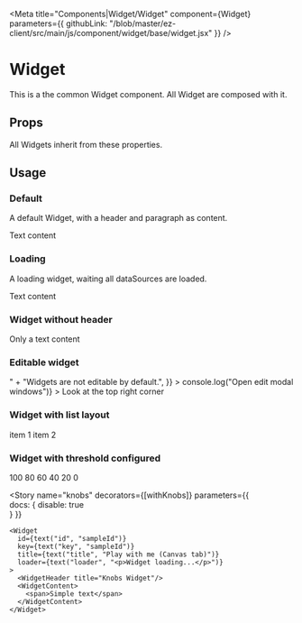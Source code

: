 
<Meta 
  title="Components|Widget/Widget" 
  component={Widget}
  parameters={{
    githubLink: "/blob/master/ez-client/src/main/js/component/widget/base/widget.jsx"
  }}
/>

<Anchor storyId="components-widget-widget--default-story" />

# Widget

This is a the common Widget component. All Widget are composed with it.

## Props

All Widgets inherit from these properties.

<Props of={Widget} />

## Usage

### Default

A default Widget, with a header and paragraph as content.

<Preview>
  <Story 
    name="default"
  >
    <Widget>
      <WidgetHeader title="Widget Header"/>
      <WidgetContent>
        <span>Text content</span>
      </WidgetContent>
    </Widget>
  </Story>
</Preview>

### Loading

A loading widget, waiting all dataSources are loaded.

<Preview>
  <Story 
    name="loading"
    parameters={{
      info: ""
    }}
  >
    <Widget dataSource={[{loaded: false}]}>
      <WidgetHeader title="Widget Header"/>
      <WidgetContent>
        <span>Text content</span>
      </WidgetContent>
    </Widget>
  </Story>
</Preview>

### Widget without header

<Preview>
  <Story 
    name="noheader"    
  >
    <Widget>
      <WidgetContent>
        <span>Only a text content</span>
      </WidgetContent>
    </Widget>
  </Story>
</Preview>

### Editable widget

<Preview>
  <Story 
    name="editable"    
    parameters={{
      info:
        "When editable, an icon appears on top right widget corner. <br/>" +
        "Widgets are not editable by default.",
    }}
  >
    <Widget
      editable={true}
      editModal={() => console.log("Open edit modal windows")}
    >
      <WidgetHeader title="Editable widget"/>
      <WidgetContent>
        <span>Look at the top right corner</span>
      </WidgetContent>
    </Widget>
  </Story>
</Preview>

### Widget with list layout

<Preview>
  <Story 
    name="list-layout"    
    parameters={{
      info: "List layout widget"
    }}
  >
    <Widget
    >
      <WidgetHeader title="List widget"/>
      <WidgetContent layout="list">
        <span>item 1</span>
        <span>item 2</span>
      </WidgetContent>
    </Widget>
  </Story>
</Preview>


### Widget with threshold configured

<Preview>
  <Story 
    name="thresholds"    
    parameters={{
      info: ""
    }}
  >
    <Widget
      thresholds={{
        good: 100,
        avg: 50,
        bad: 0
      }}
    >
      <WidgetHeader title="Widget with thresholds"/>
      <WidgetContent layout="list">
        <span>100</span>
        <span>80</span>
        <span>60</span>
        <span>40</span>
        <span>20</span>
        <span>0</span>
      </WidgetContent>
    </Widget>
  </Story>
</Preview>

<Story 
    name="knobs"
    decorators={[withKnobs]}
    parameters={{    
      docs: {
        disable: true        
      }
    }}
  >
    <Widget
      id={text("id", "sampleId")}
      key={text("key", "sampleId")}
      title={text("title", "Play with me (Canvas tab)")}
      loader={text("loader", "<p>Widget loading...</p>")}
    >
      <WidgetHeader title="Knobs Widget"/>
      <WidgetContent>
        <span>Simple text</span>
      </WidgetContent>
    </Widget>
</Story>

